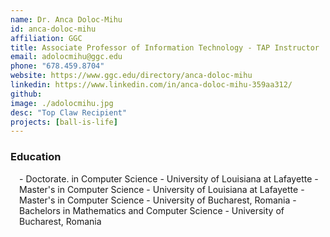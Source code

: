 ```yaml
---
name: Dr. Anca Doloc-Mihu
id: anca-doloc-mihu
affiliation: GGC
title: Associate Professor of Information Technology - TAP Instructor
email: adolocmihu@ggc.edu
phone: "678.459.8704"
website: https://www.ggc.edu/directory/anca-doloc-mihu
linkedin: https://www.linkedin.com/in/anca-doloc-mihu-359aa312/
github:
image: ./adolocmihu.jpg
desc: "Top Claw Recipient"
projects: [ball-is-life]
---
```


### Education
<div style="margin-left:1em; margin-bottom:2em">
- Doctorate. in Computer Science - University of Louisiana at Lafayette
- Master's in Computer Science - University of Louisiana at Lafayette
- Master's in Computer Science - University of Bucharest, Romania
- Bachelors in Mathematics and Computer Science - University of Bucharest, Romania
</div>